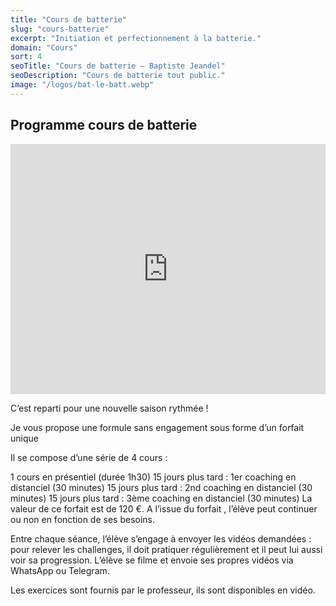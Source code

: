 ```yaml
---
title: "Cours de batterie"
slug: "cours-batterie"
excerpt: "Initiation et perfectionnement à la batterie."
domain: "Cours"
sort: 4
seoTitle: "Cours de batterie — Baptiste Jeandel"
seoDescription: "Cours de batterie tout public."
image: "/logos/bat-le-batt.webp"
---
```

## Programme cours de batterie

<iframe width="100%" height="400" src="https://www.youtube.com/embed/pPTc98-T_d0?si=9kgd2owic0yifTq_" title="YouTube video player" frameborder="0" allow="accelerometer; autoplay; clipboard-write; encrypted-media; gyroscope; picture-in-picture; web-share" referrerpolicy="strict-origin-when-cross-origin" allowfullscreen></iframe>

C’est reparti pour une nouvelle saison rythmée !

Je vous propose une formule sans engagement sous forme d’un forfait unique

Il se compose d’une série de 4 cours :

1 cours en présentiel (durée 1h30)
15 jours plus tard : 1er coaching en distanciel (30 minutes)
15 jours plus tard : 2nd coaching en distanciel (30 minutes)
15 jours plus tard : 3ème coaching en distanciel (30 minutes)
La valeur de ce forfait est de 120 €. A l’issue du forfait , l’élève peut continuer ou non en fonction de ses besoins.

Entre chaque séance, l’élève s’engage à envoyer les vidéos demandées : pour relever les challenges, il doit pratiquer régulièrement et il peut lui aussi voir sa progression. L’élève se filme et envoie ses propres vidéos via WhatsApp ou Telegram.

Les exercices sont fournis par le professeur, ils sont disponibles en vidéo.
